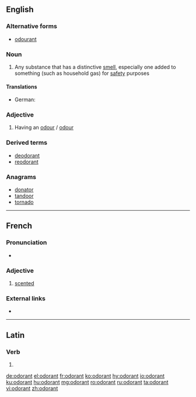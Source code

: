 ==English==

===Alternative forms===
* [[odourant]]

===Noun===
{{en-noun}}

# Any substance that has a distinctive [[smell]], especially one added to something (such as household gas) for [[safety]] purposes

====Translations====
{{trans-top|substance with distinctive smell}}
* German: {{t|de|Odoriermittel|n}}
{{trans-mid}}
{{trans-bottom}}

===Adjective===
{{en-adj}}

# Having an [[odour]] / [[odour]]

===Derived terms===
* [[deodorant]]
* [[reodorant]]

===Anagrams===
* [[donator#English|donator]]
* [[tandoor#English|tandoor]]
* [[tornado#English|tornado]]

----

==French==

===Pronunciation===
* {{audio|Fr-odorant.ogg|Audio|lang=fr}}

===Adjective===
{{fr-adj}}

# [[scented]]

===External links===
* {{R:TLFi}}

----

==Latin==

===Verb===
{{la-verb-form|odōrant}}

# {{inflection of|odōrō||3|p|pres|actv|indc|lang=la}}

[[de:odorant]]
[[el:odorant]]
[[fr:odorant]]
[[ko:odorant]]
[[hy:odorant]]
[[io:odorant]]
[[ku:odorant]]
[[hu:odorant]]
[[mg:odorant]]
[[ro:odorant]]
[[ru:odorant]]
[[ta:odorant]]
[[vi:odorant]]
[[zh:odorant]]